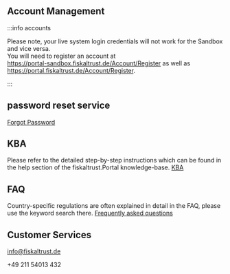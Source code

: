 ## Account Management

:::info accounts

Please note, your live system login credentials will not work for the Sandbox and vice versa.  
You will need to register an account at  
https://portal-sandbox.fiskaltrust.de/Account/Register as well as  
https://portal.fiskaltrust.de/Account/Register.

:::

## password reset service
[Forgot Password](https://portal-sandbox.fiskaltrust.de/Account/ForgotPassword)

## KBA 
Please refer to the detailed step-by-step instructions which can be found in the help section of the fiskaltrust.Portal knowledge-base.
[KBA](https://portal-sandbox.fiskaltrust.de/KBArticle)

## FAQ

Country-specific regulations are often explained in detail in the FAQ, please use the keyword search there.
[Frequently asked questions](https://docs.fiskaltrust.cloud/docs/faq/germany)

## Customer Services

info@fiskaltrust.de  

+49 211 54013 432  